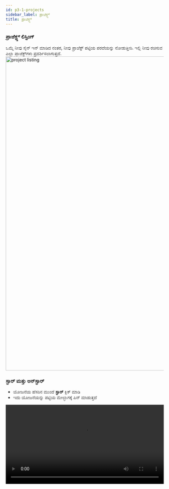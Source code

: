 ```yaml
---
id: p3-1-projects
sidebar_label: ಪ್ರಾಜೆಕ್ಟ್ಸ್ 
title: ಪ್ರಾಜೆಕ್ಟ್ಸ್ 
---
```


### ಪ್ರಾಜೆಕ್ಟ್ಸ್ ಲಿಸ್ಟಿಂಗ್  ###

ಒಮ್ಮೆ ನೀವು ಸೈನ್ ಇನ್ ಮಾಡಿದ ನಂತರ, ನೀವು ಪ್ರಾಜೆಕ್ಟ್ ಪಟ್ಟಿಯ ಪರದೆಯನ್ನು ನೋಡುತ್ತೀರಿ. ಇಲ್ಲಿ ನೀವು ರಚಿಸುವ ಎಲ್ಲಾ ಪ್ರಾಜೆಕ್ಟ್‌ಗಳು ಪ್ರದರ್ಶಿಸಲಾಗುತ್ತದೆ.
<img src="/0.8.1/kn-project-listing01.png"  width="1000px" alt="project listing"/>

### ಸ್ಟಾರ್ ಮತ್ತು ಅನ್‌ಸ್ಟಾರ್ ###
- ಯೋಜನೆಯ ಹೆಸರಿನ ಮುಂದೆ **ಸ್ಟಾರ್** ಕ್ಲಿಕ್ ಮಾಡಿ
- ಇದು ಯೋಜನೆಯನ್ನು ಪಟ್ಟಿಯ ಮೇಲ್ಭಾಗಕ್ಕೆ ಪಿನ್ ಮಾಡುತ್ತದೆ
<video controls src="/0.5.5/en-staring-project.mov" width="100%" type="video/mov"/>



### ಸರ್ಚಿಂಗ್ ಆಂಡ್ ಸಾರ್ಟಿಂಗ್ ###

**ಸರ್ಚಿಂಗ್**

ಬಳಕೆದಾರರು ಟಾಪ್ ನ್ಯಾವಿಗೇಶನ್ ಪಟ್ಟಿಯಲ್ಲಿನ ಹುಡುಕಾಟ ಪೆಟ್ಟಿಗೆಯಲ್ಲಿ ಯೋಜನೆಯ ಹೆಸರು, ರುಚಿ ಅಥವಾ ಭಾಷೆಯ ಹೆಸರನ್ನು ಟೈಪ್ ಮಾಡುವ ಮೂಲಕ ಯೋಜನೆಯನ್ನು ಹುಡುಕಬಹುದು 

**ಸಾರ್ಟಿಂಗ್**

ಸ್ಕ್ರೈಬ್‌ನಲ್ಲಿನ ಯೋಜನೆಗಳನ್ನು ಈ ಕೆಳಗಿನ ವಿಧಾನಗಳಲ್ಲಿ ವಿಂಗಡಿಸಬಹುದು.

- ಯೋಜನೆಯ ಹೆಸರು (ಪ್ರಾಜೆಕ್ಟ್‌ಗಳನ್ನು A-Z ಮತ್ತು Z-A ನಿಂದ ವರ್ಣಮಾಲೆಯಂತೆ ವಿಂಗಡಿಸಲಾಗಿದೆ)
- ಭಾಷೆಯ ಹೆಸರು (ವರ್ಣಮಾಲೆಯ ಕ್ರಮದಲ್ಲಿ, ಇದು ಪ್ರತಿ ಭಾಷಾ ಗುಂಪನ್ನು ಪಟ್ಟಿ ಮಾಡುತ್ತದೆ)
- ಫ್ಲೇವರ್  (ವಿಂಗಡಿಸಿದ ನಂತರ ಇದು ಒಂದೇ ಫ್ಲೇವರ್ ಅನ್ನು ಒಟ್ಟುಗೂಡಿಸುತ್ತದೆ)
- ರಚಿಸಿದ ದಿನಾಂಕ (ಪ್ರಾಜೆಕ್ಟ್‌ಗಳನ್ನು ಹಳೆಯದರಿಂದ ಹೊಸದಕ್ಕೆ ಮತ್ತು ಹೊಸದಕ್ಕೆ ಹಳೆಯದಕ್ಕೆ ಅವು ರಚಿಸಿದ ದಿನಾಂಕದ ಆಧಾರದ ಮೇಲೆ ವಿಂಗಡಿಸುತ್ತದೆ.)
- ಕೊನೆಯದಾಗಿ ವೀಕ್ಷಿಸಿದ (ಕೊನೆಯದಾಗಿ ವೀಕ್ಷಿಸಿದ ಮತ್ತು ಇತ್ತೀಚೆಗೆ ವೀಕ್ಷಿಸಿದ ಮತ್ತು ಪ್ರತಿಕ್ರಮದಲ್ಲಿ ಯೋಜನೆಗಳನ್ನು ಆಯೋಜಿಸುತ್ತದೆ)

<video controls src="/0.5.5/en-serachsort.mov" width="100%" type="video/mov"/>